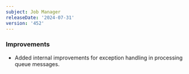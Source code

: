 ```yaml
---
subject: Job Manager
releaseDate: '2024-07-31'
version: '452'
---
```


### Improvements

* Added internal improvements for exception handling in processing queue messages.
